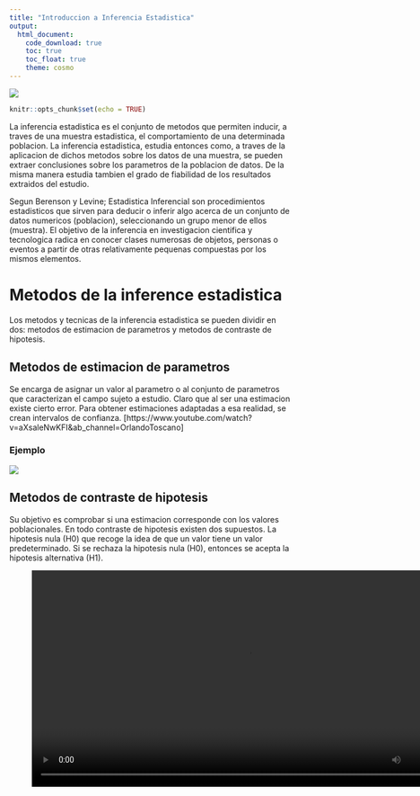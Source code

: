 ```yaml
---
title: "Introduccion a Inferencia Estadistica"
output:
  html_document:
    code_download: true
    toc: true
    toc_float: true
    theme: cosmo
---
```

![](imagenes/1-13.jpg)

```r
knitr::opts_chunk$set(echo = TRUE)
```

La inferencia estadistica es el conjunto de metodos que permiten inducir, a traves de una muestra estadistica, el comportamiento de una determinada poblacion. La inferencia estadistica, estudia entonces como, a traves de la aplicacion de dichos metodos sobre los datos de una muestra, se pueden extraer conclusiones sobre los parametros de la poblacion de datos. De la misma manera estudia tambien el grado de fiabilidad de los resultados extraidos del estudio.

Segun Berenson y Levine; Estadistica Inferencial son procedimientos estadisticos que sirven para deducir o inferir algo acerca de un conjunto de datos numericos (poblacion), seleccionando un grupo menor de ellos (muestra). El objetivo de la inferencia en investigacion cientifica y tecnologica radica en conocer clases numerosas de objetos, personas o eventos a partir de otras relativamente pequenas compuestas por los mismos elementos.

# Metodos de la inference estadistica
Los metodos y tecnicas de la inferencia estadistica se pueden dividir en dos: metodos de estimacion de parametros y metodos de contraste de hipotesis.

## Metodos de estimacion de parametros
Se encarga de asignar un valor al parametro o al conjunto de parametros que caracterizan el campo sujeto a estudio. Claro que al ser una estimacion existe cierto error. Para obtener estimaciones adaptadas a esa realidad, se crean intervalos de confianza.
[https://www.youtube.com/watch?v=aXsaleNwKFI&ab_channel=OrlandoToscano]

### Ejemplo

![](imagenes/Screenshot_1.png)

## Metodos de contraste de hipotesis
Su objetivo es comprobar si una estimacion corresponde con los valores poblacionales. En todo contraste de hipotesis existen dos supuestos. La hipotesis nula (H0) que recoge la idea de que un valor tiene un valor predeterminado. Si se rechaza la hipotesis nula (H0), entonces se acepta la hipotesis alternativa (H1).

<figure>
<video width=770px controls>
  <source src="imagenes/ContrasteHipotesis_ basicos.webm" type="video/webm">
</video>
</figure>


